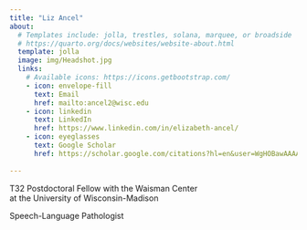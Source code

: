 ```yaml
---
title: "Liz Ancel"
about:
  # Templates include: jolla, trestles, solana, marquee, or broadside
  # https://quarto.org/docs/websites/website-about.html
  template: jolla
  image: img/Headshot.jpg
  links:
    # Available icons: https://icons.getbootstrap.com/
    - icon: envelope-fill
      text: Email
      href: mailto:ancel2@wisc.edu
    - icon: linkedin
      text: LinkedIn
      href: https://www.linkedin.com/in/elizabeth-ancel/
    - icon: eyeglasses
      text: Google Scholar
      href: https://scholar.google.com/citations?hl=en&user=WgHOBawAAAAJ
      
---
```


T32 Postdoctoral Fellow with the Waisman Center<br>
at the University of Wisconsin-Madison

Speech-Language Pathologist